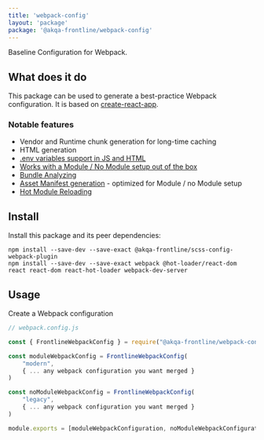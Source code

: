 ```yaml
---
title: 'webpack-config'
layout: 'package'
package: '@akqa-frontline/webpack-config'
---
```


Baseline Configuration for Webpack.

## What does it do
This package can be used to generate a best-practice Webpack configuration.
It is based on [create-react-app](https://github.com/facebook/create-react-app).

### Notable features
- Vendor and Runtime chunk generation for long-time caching
- HTML generation
- [.env variables support in JS and HTML](/docs/development/environment-variables)
- [Works with a Module / No Module setup out of the box](/docs/development/module-no-module-builds)
- [Bundle Analyzing](/docs/guides/bundle-analyzing)
- [Asset Manifest generation](/docs/development/cms/asset-manifest) - optimized for Module / no Module setup
- [Hot Module Reloading](/docs/development/cms/hot-module-reloading)

## Install
Install this package and its peer dependencies:

```
npm install --save-dev --save-exact @akqa-frontline/scss-config-webpack-plugin
npm install --save-dev --save-exact webpack @hot-loader/react-dom react react-dom react-hot-loader webpack-dev-server
```

## Usage

Create a Webpack configuration

```javascript
// webpack.config.js

const { FrontlineWebpackConfig } = require("@akqa-frontline/webpack-config")

const moduleWebpackConfig = FrontlineWebpackConfig(
    "modern",
    { ... any webpack configuration you want merged }
)

const noModuleWebpackConfig = FrontlineWebpackConfig(
    "legacy",
    { ... any webpack configuration you want merged }
)

module.exports = [moduleWebpackConfiguration, noModuleWebpackConfiguration]
```

